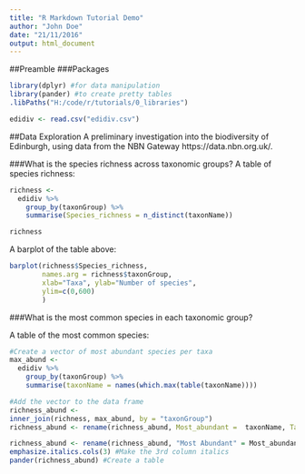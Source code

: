 ```yaml
---
title: "R Markdown Tutorial Demo"
author: "John Doe"
date: "21/11/2016"
output: html_document
---
```


##Preamble
###Packages
```r
library(dplyr) #for data manipulation
library(pander) #to create pretty tables
.libPaths("H:/code/r/tutorials/0_libraries")
```

```r
edidiv <- read.csv("edidiv.csv")
```


##Data Exploration
A preliminary investigation into the biodiversity of Edinburgh, using data from the NBN Gateway https://data.nbn.org.uk/.

###What is the species richness across taxonomic groups?
A table of species richness:
```r
richness <- 
  edidiv %>%
    group_by(taxonGroup) %>%
    summarise(Species_richness = n_distinct(taxonName))

richness
```


A barplot of the table above:
```r
barplot(richness$Species_richness, 
        names.arg = richness$taxonGroup, 
        xlab="Taxa", ylab="Number of species", 
        ylim=c(0,600)
        ) 
```


###What is the most common species in each taxonomic group?

A table of the most common species:
```r
#Create a vector of most abundant species per taxa
max_abund <-
  edidiv %>%
    group_by(taxonGroup) %>%
    summarise(taxonName = names(which.max(table(taxonName))))

#Add the vector to the data frame
richness_abund <-
inner_join(richness, max_abund, by = "taxonGroup")
richness_abund <- rename(richness_abund, Most_abundant =  taxonName, Taxon = taxonGroup)
```

```r
richness_abund <- rename(richness_abund, "Most Abundant" = Most_abundant, "Species Richness" = Species_richness) #Change the column names
emphasize.italics.cols(3) #Make the 3rd column italics
pander(richness_abund) #Create a table
```





